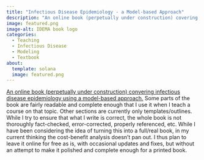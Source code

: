 ```yaml
---
title: "Infectious Disease Epidemiology - a Model-based Approach"
description: "An online book (perpetually under construction) covering infectious disease epidemiology from a model-based perspective."
image: featured.png
image-alt: IDEMA book logo
categories:
  - Teaching
  - Infectious Disease
  - Modeling
  - Textbook
about:
  template: solana
  image: featured.png
---
```


[An online book (perpetually under construction) convering infectious disease epidemiology using a model-based approach.](https://andreashandel.github.io/IDEMAbook/) 
Some parts of the book are fairly readable and complete enough that I use it when I teach a course on that topic. Other sections are currently only templates/outlines. While I try to ensure that what I write is correct, the whole book is not thoroughly fact-checked, error-corrected, properly referenced, etc. While I have been considering the idea of turning this into a full/real book, in my current thinking the cost-benefit analysis doesn't pan out. I thus plan to leave it online for free as is, with occasional updates and fixes, but without an attempt to make it polished and complete enough for a printed book.


